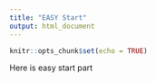```yaml
---
title: "EASY Start"
output: html_document
---
```


```r
knitr::opts_chunk$set(echo = TRUE)
```

Here is easy start part